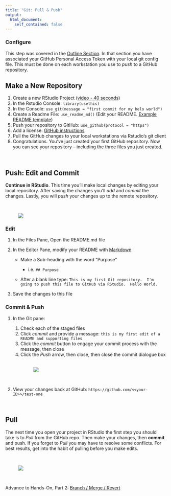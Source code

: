 ```yaml
---
title: "Git: Pull & Push"
output: 
  html_document:
    self_contained: false
---
```


### Configure 

This step was covered in the [Outline Section](outline.html). In that section you have associated your GitHub Personal Access Token with your local git config file. This must be done on each workstation you use to *push* to a GitHub repository.  

## Make a New Repository

1. Create a new RStudio Project ([video - 40 seconds](https://youtu.be/etkSsF6r2iU))
1. In the Rstudio Console: `library(usethis)`
1. In the Console:  `use_git(message = "first commit for my helo world")`
1. Create a Readme File:  `use_readme_md()`   (Edit your README.  [Example README template](https://gist.github.com/PurpleBooth/109311bb0361f32d87a2))
1. Push your repository to GitHub:  `use_github(protocol = "https")`
1. Add a license:  [GitHub instructions](https://help.github.com/articles/adding-a-license-to-a-repository/)
1. Pull the GitHub changes to your local workstations via Rstudio's git client
1. Congratulations.  You've just created your first GitHub repository.  Now you can see your repository -- including the three files you just created.

&nbsp; 

## Push: Edit and Commit

**Continue in RStudio**.  This time you'll make local changes by editing your local repository.  After saving the changes you'll *add* and *commit* the changes.  Lastly, you will *push* your changes up to the remote repository.

<br><figure>![](images/push.png)</figure>

### Edit

1. In the Files Pane, Open the README.md file
1. In the Editor Pane, modify your README with [Markdown](markdown.html)

    - Make a Sub-heading with the word "Purpose"
    
        - i.e. `## Purpose`
        
    - After a blank line type: `This is my first Git repository.  I'm going to push this file to GitHub via RStudio.  Hello World.`
1. Save the changes to this file


### Commit & Push

1. In the Git pane:

    1. Check each of the staged files
    1. Click *commit* and provide a message:  `this is my first edit of a README and supporting files`
    1. Click the *commit* button to engage your commit  process with the message, then close
    1. Click the *Push* arrow, then close, then close the commit dialogue box  
<br><figure>![](images/commit_push.png)</figure><br>

1. View your changes back at GitHub:  `https://github.com/<<your-ID>>/test-one`

&nbsp; 

## Pull

The next time you open your project in RStudio the first step you should take is to *Pull* from the GitHub repo.  Then make your changes, then **commit** and push.  If you forget to *Pull* you may have to resolve some conflicts. For best results, get into the habit of pulling before you make edits.

<br><figure>![](images/git_push_pull.png)</figure><br>

Advance to Hands-On, Part 2:  [Branch / Merge / Revert](handson_branch.html)

&nbsp; 

&nbsp;